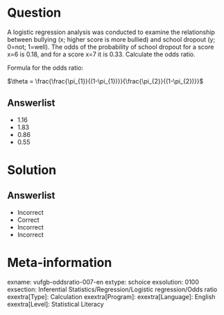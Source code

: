 Question
========
  
A logistic regression analysis was conducted to examine the relationship between bullying (x; higher score is more bullied) and school dropout (y; 0=not; 1=well). The odds of the probability of school dropout for a score x=6 is 0.18, and for a score x=7 it is 0.33. Calculate the odds ratio.

Formula for the odds ratio:

$\theta = \frac{\frac{\pi_{1}}{(1-\pi_{1})}}{\frac{\pi_{2}}{(1-\pi_{2})}}$
  
Answerlist
----------
* 1.16
* 1.83
* 0.86
* 0.55


Solution
========

Answerlist
----------
* Incorrect
* Correct
* Incorrect
* Incorrect

Meta-information
================
exname: vufgb-oddsratio-007-en
extype: schoice
exsolution: 0100
exsection: Inferential Statistics/Regression/Logistic regression/Odds ratio
exextra[Type]: Calculation
exextra[Program]: 
exextra[Language]: English
exextra[Level]: Statistical Literacy
